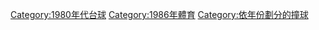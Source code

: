 [[Category:1980年代台球|Category:1980年代台球]]
[[Category:1986年體育|Category:1986年體育]]
[[Category:依年份劃分的撞球|Category:依年份劃分的撞球]]